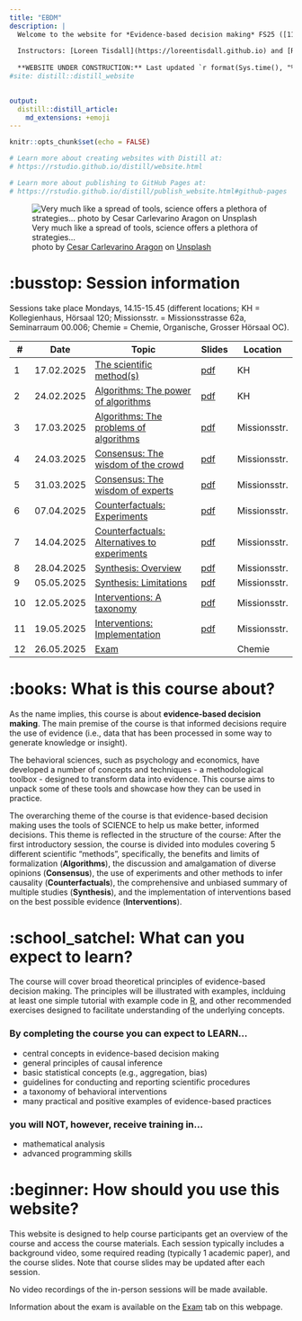 ```yaml
---
title: "EBDM"
description: |
  Welcome to the website for *Evidence-based decision making* FS25 ([11230-01](https://vorlesungsverzeichnis.unibas.ch/de/vorlesungsverzeichnis?id=289121))
  
  Instructors: [Loreen Tisdall](https://loreentisdall.github.io) and [Rui Mata](https://psychologie.unibas.ch/de/personen/rui-mata/about-me/), University of Basel
  
  **WEBSITE UNDER CONSTRUCTION:** Last updated `r format(Sys.time(), "%a %b %d %X %Y")`
#site: distill::distill_website

    
output: 
  distill::distill_article:
    md_extensions: +emoji
---
```


```r
knitr::opts_chunk$set(echo = FALSE)

# Learn more about creating websites with Distill at:
# https://rstudio.github.io/distill/website.html

# Learn more about publishing to GitHub Pages at:
# https://rstudio.github.io/distill/publish_website.html#github-pages

```

![Very much like a spread of tools, science offers a plethora of strategies... <br> <span>photo by <a href="https://unsplash.com/@carlevarino?utm_source=unsplash&amp;utm_medium=referral&amp;utm_content=creditCopyText">Cesar Carlevarino Aragon</a> on <a href="https://unsplash.com/s/photos/tools?utm_source=unsplash&amp;utm_medium=referral&amp;utm_content=creditCopyText">Unsplash</a></span>](photos/cesar-carlevarino-aragon-NL_DF0Klepc-unsplash.jpg)

# :busstop: Session information

Sessions take place Mondays, 14.15-15.45 (different locations; KH = Kollegienhaus, Hörsaal 120; Missionsstr. = Missionsstrasse 62a, Seminarraum 00.006; Chemie = Chemie, Organische, Grosser Hörsaal OC).  

::: l-body
| # | Date     | Topic                         | Slides | Location |
|---| ---------|-------------------------------|--------| --------|
| 1 | 17.02.2025 | [The scientific method(s)](session1.html) |[pdf](presentations/EBDM_session1.pdf)| KH |
| 2 | 24.02.2025 | [Algorithms: The power of algorithms](session2.html) |[pdf](presentations/EBDM_session2.pdf) |KH |
| 3 | 17.03.2025 | [Algorithms: The problems of algorithms](session3.html) |[pdf](presentations/EBDM_session3.pdf) | Missionsstr. |
| 4 | 24.03.2025 | [Consensus: The wisdom of the crowd](session4.html) |[pdf](presentations/EBDM_session4.pdf) | Missionsstr. |
| 5 | 31.03.2025 | [Consensus: The wisdom of experts](session5.html) |[pdf](presentations/EBDM_session5.pdf) | Missionsstr. |
| 6 | 07.04.2025 | [Counterfactuals: Experiments](session6.html) |[pdf](presentations/EBDM_session6.pdf) | Missionsstr. |
| 7 | 14.04.2025 | [Counterfactuals: Alternatives to experiments](session7.html) |[pdf](presentations/EBDM_session7.pdf) | Missionsstr. |
| 8 | 28.04.2025 | [Synthesis: Overview](session8.html) |[pdf](presentations/EBDM_session8.pdf) | Missionsstr. |
| 9 | 05.05.2025 | [Synthesis: Limitations](session9.html) |[pdf](presentations/EBDM_session9.pdf) | Missionsstr. |
| 10 | 12.05.2025 | [Interventions: A taxonomy](session10.html) |[pdf](presentations/EBDM_session10.pdf) | Missionsstr. |
| 11 | 19.05.2025 | [Interventions: Implementation](session11.html) |[pdf](presentations/EBDM_session11.pdf) | Missionsstr. |
| 12 | 26.05.2025 | [Exam](exam.html) | | Chemie |
:::

# :books: What is this course about? 

As the name implies, this course is about **evidence-based decision making**. The main premise of the course is that informed decisions require the use of evidence (i.e., data that has been processed in some way to generate knowledge or insight). 

The behavioral sciences, such as psychology and economics, have developed a number of concepts and techniques - a methodological toolbox - designed to transform data into evidence. This course aims to unpack some of these tools and showcase how they can be used in practice. 

The overarching theme of the course is that evidence-based decision making uses the tools of SCIENCE to help us make better, informed decisions. This theme is reflected in the structure of the course: After the first introductory session, the course is divided into modules covering 5 different scientific "methods", specifically, the benefits and limits of formalization (**Algorithms**), the discussion and amalgamation of diverse opinions (**Consensus**), the use of experiments and other methods to infer causality (**Counterfactuals**), the comprehensive and unbiased summary of multiple studies (**Synthesis**), and the implementation of interventions based on the best possible evidence (**Interventions**). 

# :school_satchel: What can you expect to learn? 

The course will cover broad theoretical principles of evidence-based decision making. The principles will be illustrated with examples, inclduing at least one simple tutorial with example code in [R](https://www.r-project.org), and other recommended exercises designed to facilitate understanding of the underlying concepts.

### By completing the course you can expect to LEARN... 

- central concepts in evidence-based decision making
- general principles of causal inference
- basic statistical concepts (e.g., aggregation, bias)
- guidelines for conducting and reporting scientific procedures  
- a taxonomy of behavioral interventions
- many practical and positive examples of evidence-based practices

### you will NOT, however, receive training in...

- mathematical analysis
- advanced programming skills 

# :beginner: How should you use this website? 

This website is designed to help course participants get an overview of the course and access the course materials. Each session typically includes a background video, some required reading (typically 1 academic paper), and the course slides. Note that course slides may be updated after each session. 

No video recordings of the in-person sessions will be made available. 

Information about the exam is available on the [Exam](exam.html) tab on this webpage.  
